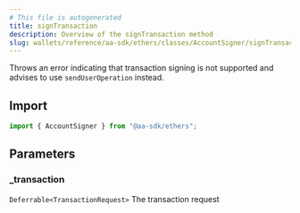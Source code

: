 ```yaml
---
# This file is autogenerated
title: signTransaction
description: Overview of the signTransaction method
slug: wallets/reference/aa-sdk/ethers/classes/AccountSigner/signTransaction
---
```


Throws an error indicating that transaction signing is not supported and advises to use `sendUserOperation` instead.

## Import

```ts
import { AccountSigner } from "@aa-sdk/ethers";
```

## Parameters

### \_transaction

`Deferrable<TransactionRequest>`
The transaction request
